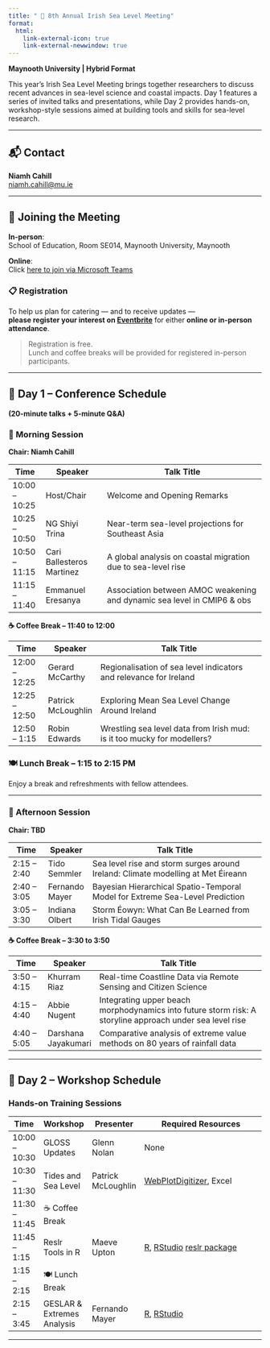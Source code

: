 ```yaml
---
title: " 🌊 8th Annual Irish Sea Level Meeting"
format:
  html:
    link-external-icon: true
    link-external-newwindow: true
---
```



**Maynooth University | Hybrid Format**

This year’s Irish Sea Level Meeting brings together researchers to discuss recent advances in sea-level science and coastal impacts. Day 1 features a series of invited talks and presentations, while Day 2 provides hands-on, workshop-style sessions aimed at building tools and skills for sea-level research.

---

## 📬 Contact

**Niamh Cahill**  
[niamh.cahill@mu.ie](mailto:niamh.cahill@mu.ie)

---

## 🏫 Joining the Meeting

**In-person**:  
School of Education, Room SE014, Maynooth University, Maynooth

**Online**:  
Click [here to join via Microsoft Teams](https://teams.microsoft.com/l/meetup-join/19%3ameeting_Yzg1OTcwYTQtMmU3NC00NTUwLWEwYmMtODVmZWNhOGY1MzEy%40thread.v2/0?context=%7b%22Tid%22%3a%221454f5cc-bb35-4685-bbd9-8621fd8055c9%22%2c%22Oid%22%3a%2254578472-d8cf-40ab-943c-a7c0eb3f8ec8%22%7d)

### 📋 Registration

To help us plan for catering — and to receive updates —  
**please register your interest on [Eventbrite](https://8th-irish-sea-level-meeting.eventbrite.ie )** for either **online or in-person attendance**.

> Registration is free.  
> Lunch and coffee breaks will be provided for registered in-person participants.

---

## 📅 Day 1 – Conference Schedule  
**(20-minute talks + 5-minute Q&A)**

### 🔹 Morning Session  
**Chair: Niamh Cahill**

| Time           | Speaker                      | Talk Title                                                                 |
|----------------|------------------------------|----------------------------------------------------------------------------|
| 10:00 – 10:25  | Host/Chair                   | Welcome and Opening Remarks                                                |
| 10:25 – 10:50  | NG Shiyi Trina               | Near-term sea-level projections for Southeast Asia                         |
| 10:50 – 11:15  | Cari Ballesteros Martinez    | A global analysis on coastal migration due to sea-level rise              |
| 11:15 – 11:40  | Emmanuel Eresanya            | Association between AMOC weakening and dynamic sea level in CMIP6 & obs   |

**☕ Coffee Break – 11:40 to 12:00**

| Time           | Speaker               | Talk Title                                                                |
|----------------|-----------------------|---------------------------------------------------------------------------|
| 12:00 – 12:25  | Gerard McCarthy       | Regionalisation of sea level indicators and relevance for Ireland         |
| 12:25 – 12:50  | Patrick McLoughlin    | Exploring Mean Sea Level Change Around Ireland                            |
| 12:50 – 1:15   | Robin Edwards         | Wrestling sea level data from Irish mud: is it too mucky for modellers?   |

### 🍽️ **Lunch Break – 1:15 to 2:15 PM**  
Enjoy a break and refreshments with fellow attendees.

---

### 🔹 Afternoon Session  
**Chair: TBD**

| Time           | Speaker            | Talk Title                                                                   |
|----------------|--------------------|------------------------------------------------------------------------------|
| 2:15 – 2:40    | Tido Semmler       | Sea level rise and storm surges around Ireland: Climate modelling at Met Éireann |
| 2:40 – 3:05    | Fernando Mayer     | Bayesian Hierarchical Spatio-Temporal Model for Extreme Sea-Level Prediction |
| 3:05 – 3:30    | Indiana Olbert     | Storm Éowyn: What Can Be Learned from Irish Tidal Gauges                     |

**☕ Coffee Break – 3:30 to 3:50**

| Time           | Speaker            | Talk Title                                                                 |
|----------------|--------------------|----------------------------------------------------------------------------|
| 3:50 – 4:15    | Khurram Riaz       | Real-time Coastline Data via Remote Sensing and Citizen Science           |
| 4:15 – 4:40    | Abbie Nugent         | Integrating upper beach morphodynamics into future storm risk: A storyline approach under sea level rise|
| 4:40 – 5:05    | Darshana Jayakumari| Comparative analysis of extreme value methods on 80 years of rainfall data|


---

## 📅 Day 2 – Workshop Schedule

### Hands-on Training Sessions

| Time            | Workshop                   | Presenter            | Required Resources                                                                    |
|-----------------|----------------------------|----------------------|----------------------------------------------------------------------------------------|
| 10:00 – 10:30   | GLOSS Updates             | Glenn Nolan          | None                                                                                   |
| 10:30 – 11:30   | Tides and Sea Level        | Patrick McLoughlin   | [WebPlotDigitizer](https://automeris.io/wpd/), Excel                                  |
| 11:30 – 11:45   | ☕ Coffee Break             |                      |                                                                                        |
| 11:45 – 1:15    | Reslr Tools in R           | Maeve Upton          | [R](https://www.r-project.org), [RStudio](https://posit.co/download/rstudio-desktop/) [reslr package](https://maeveupton.github.io/reslr/)|
| 1:15 – 2:15     | 🍽️ Lunch Break             |                      |                                                                                        |
| 2:15 – 3:45     | GESLAR & Extremes Analysis | Fernando Mayer       | [R](https://www.r-project.org), [RStudio](https://posit.co/download/rstudio-desktop/) |

---

